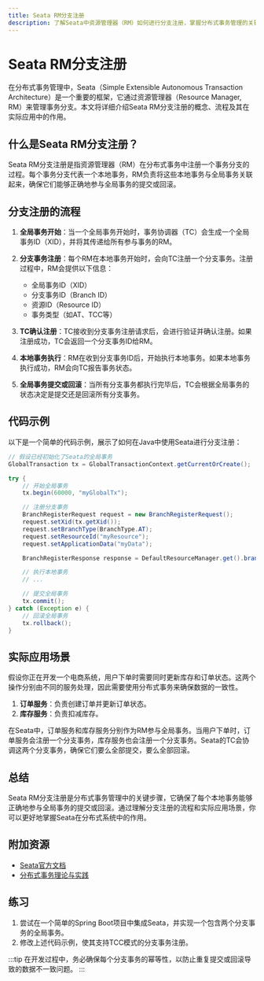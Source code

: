```yaml
---
title: Seata RM分支注册
description: 了解Seata中资源管理器（RM）如何进行分支注册，掌握分布式事务管理的关键步骤。
---
```


# Seata RM分支注册

在分布式事务管理中，Seata（Simple Extensible Autonomous Transaction Architecture）是一个重要的框架，它通过资源管理器（Resource Manager, RM）来管理事务分支。本文将详细介绍Seata RM分支注册的概念、流程及其在实际应用中的作用。

## 什么是Seata RM分支注册？

Seata RM分支注册是指资源管理器（RM）在分布式事务中注册一个事务分支的过程。每个事务分支代表一个本地事务，RM负责将这些本地事务与全局事务关联起来，确保它们能够正确地参与全局事务的提交或回滚。

## 分支注册的流程

1. **全局事务开始**：当一个全局事务开始时，事务协调器（TC）会生成一个全局事务ID（XID），并将其传递给所有参与事务的RM。

2. **分支事务注册**：每个RM在本地事务开始时，会向TC注册一个分支事务。注册过程中，RM会提供以下信息：
   - 全局事务ID（XID）
   - 分支事务ID（Branch ID）
   - 资源ID（Resource ID）
   - 事务类型（如AT、TCC等）

3. **TC确认注册**：TC接收到分支事务注册请求后，会进行验证并确认注册。如果注册成功，TC会返回一个分支事务ID给RM。

4. **本地事务执行**：RM在收到分支事务ID后，开始执行本地事务。如果本地事务执行成功，RM会向TC报告事务状态。

5. **全局事务提交或回滚**：当所有分支事务都执行完毕后，TC会根据全局事务的状态决定是提交还是回滚所有分支事务。

## 代码示例

以下是一个简单的代码示例，展示了如何在Java中使用Seata进行分支注册：

```java
// 假设已经初始化了Seata的全局事务
GlobalTransaction tx = GlobalTransactionContext.getCurrentOrCreate();

try {
    // 开始全局事务
    tx.begin(60000, "myGlobalTx");

    // 注册分支事务
    BranchRegisterRequest request = new BranchRegisterRequest();
    request.setXid(tx.getXid());
    request.setBranchType(BranchType.AT);
    request.setResourceId("myResource");
    request.setApplicationData("myData");

    BranchRegisterResponse response = DefaultResourceManager.get().branchRegister(request);

    // 执行本地事务
    // ...

    // 提交全局事务
    tx.commit();
} catch (Exception e) {
    // 回滚全局事务
    tx.rollback();
}
```

## 实际应用场景

假设你正在开发一个电商系统，用户下单时需要同时更新库存和订单状态。这两个操作分别由不同的服务处理，因此需要使用分布式事务来确保数据的一致性。

1. **订单服务**：负责创建订单并更新订单状态。
2. **库存服务**：负责扣减库存。

在Seata中，订单服务和库存服务分别作为RM参与全局事务。当用户下单时，订单服务会注册一个分支事务，库存服务也会注册一个分支事务。Seata的TC会协调这两个分支事务，确保它们要么全部提交，要么全部回滚。

## 总结

Seata RM分支注册是分布式事务管理中的关键步骤，它确保了每个本地事务能够正确地参与全局事务的提交或回滚。通过理解分支注册的流程和实际应用场景，你可以更好地掌握Seata在分布式系统中的作用。

## 附加资源

- [Seata官方文档](https://seata.io/zh-cn/docs/overview/what-is-seata.html)
- [分布式事务理论与实践](https://www.oreilly.com/library/view/distributed-systems-principles/9781492043012/)

## 练习

1. 尝试在一个简单的Spring Boot项目中集成Seata，并实现一个包含两个分支事务的全局事务。
2. 修改上述代码示例，使其支持TCC模式的分支事务注册。

:::tip
在开发过程中，务必确保每个分支事务的幂等性，以防止重复提交或回滚导致的数据不一致问题。
:::